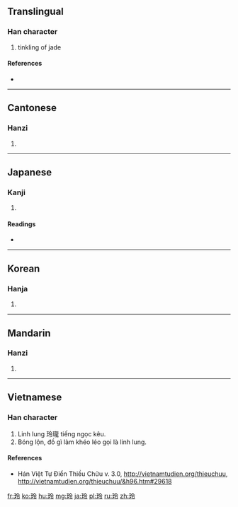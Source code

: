 ==Translingual==

===Han character===
{{Han char|rn=96|rad=玉|as=05|sn=9|four=1813<sub>7</sub>|canj=一土人戈戈 (MGOII)}}

# tinkling of jade

====References====
* {{Han ref|kx=0728.230|dkj=20888|dj=1140.200|hdz=21108.010|uh=73B2|ud=29618|bh=ACC2|bd=44226}}

----

==Cantonese==

===Hanzi===
{{yue-hanzi|jyut=|y=ling4}}

# {{defn|lang=yue|sort=玉05}}

----

==Japanese==

===Kanji===
{{ja-kanji|grade=|rs=玉05}}

# {{defn|lang=ja|sort=玉05}}

====Readings====
* {{ja-readings|on=[[れい]] (rei), [[ろう]] (rō)|kun=}}

----

==Korean==

===Hanja===
{{ko-hanja|hangeul=[[령]]>[[영]]|eumhun=|rv=ryeong>yeong|mr=ryŏng>yŏng|y=lyeng><sup>l</sup>yeng}}

# {{defn|lang=ko|sort=玉05}}

----

==Mandarin==

===Hanzi===
{{cmn-hanzi|pin=[[líng]] ([[ling2]])|wg=ling<sup>2</sup>}}

# {{defn|lang=cmn|sort=玉05}}

----

==Vietnamese==

===Han character===
{{vi-hantu|linh}}

# Linh lung 玲瓏 tiếng ngọc kêu.
# Bóng lộn, đồ gì làm khéo léo gọi là linh lung.

====References====
* Hán Việt Tự Điển Thiều Chửu v. 3.0, http://vietnamtudien.org/thieuchuu, http://vietnamtudien.org/thieuchuu/&h96.htm#29618

[[fr:玲]]
[[ko:玲]]
[[hu:玲]]
[[mg:玲]]
[[ja:玲]]
[[pl:玲]]
[[ru:玲]]
[[zh:玲]]